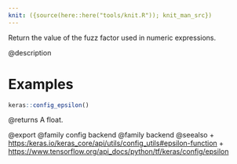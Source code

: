 ```yaml
---
knit: ({source(here::here("tools/knit.R")); knit_man_src})
---
```

Return the value of the fuzz factor used in numeric expressions.

@description

# Examples
```r
keras::config_epsilon()
```

@returns
A float.

@export
@family config backend
@family backend
@seealso
+ <https:/keras.io/keras_core/api/utils/config_utils#epsilon-function>
+ <https://www.tensorflow.org/api_docs/python/tf/keras/config/epsilon>
